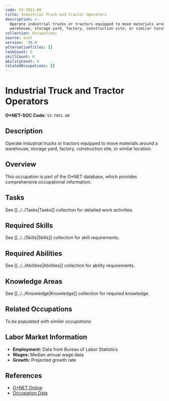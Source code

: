 ```yaml
---
code: 53-7051.00
title: Industrial Truck and Tractor Operators
description: >-
  Operate industrial trucks or tractors equipped to move materials around a
  warehouse, storage yard, factory, construction site, or similar location.
collection: Occupations
source: onet
version: '30.0'
alternativeTitles: []
taskCount: 0
skillCount: 0
abilityCount: 0
relatedOccupations: []
---
```

# Industrial Truck and Tractor Operators

**O*NET-SOC Code:** `53-7051.00`

## Description

Operate industrial trucks or tractors equipped to move materials around a warehouse, storage yard, factory, construction site, or similar location.

## Overview

This occupation is part of the O*NET database, which provides comprehensive occupational information.

## Tasks

See [[../../Tasks|Tasks]] collection for detailed work activities.

## Required Skills

See [[../../Skills|Skills]] collection for skill requirements.

## Required Abilities

See [[../../Abilities|Abilities]] collection for ability requirements.

## Knowledge Areas

See [[../../Knowledge|Knowledge]] collection for required knowledge.

## Related Occupations

*To be populated with similar occupations*

## Labor Market Information

- **Employment:** Data from Bureau of Labor Statistics
- **Wages:** Median annual wage data
- **Growth:** Projected growth rate

## References

- [O*NET Online](https://www.onetonline.org/link/summary/53-7051.00)
- [Occupation Data](https://www.onetcenter.org/)
